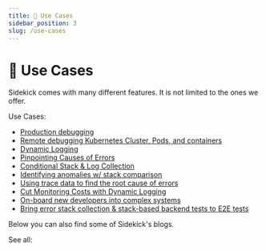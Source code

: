 ```yaml
---
title: 🥞 Use Cases
sidebar_position: 3
slug: /use-cases
---
```



# 🥞 Use Cases

Sidekick comes with many different features. It is not limited to the ones we offer.

Use Cases:

* [Production debugging](production-debugging.md)
* [Remote debugging Kubernetes Cluster, Pods, and containers](remote-debugging-kubernetes-cluster-pods-and-containers.md)
* [Dynamic Logging](dynamic-logging.md)
* [Pinpointing Causes of Errors](pinpointing-causes-of-errors.md)
* [Conditional Stack & Log Collection](conditional-stack-and-log-collection.md)
* [Identifying anomalies w/ stack comparison](identifying-stack-changes-and-stack-comparison.md)
* [Using trace data to find the root cause of errors](using-trace-data-to-find-root-cause-of-an-error.md)
* [Cut Monitoring Costs with Dynamic Logging](cut-monitoring-costs-with-dynamic-logging.mdx)
* [On-board new developers into complex systems](developer-on-boarding.md)
* [Bring error stack collection & stack-based backend tests to E2E tests](error-stack-collection-and-stack-based-backend-tests-in-e2e-tests/README.md)





Below you can also find some of Sidekick's blogs.


<div className="w-full cols-1">
<Card title="Embed Sidekick features to your applications" target="https://medium.com/runsidekick/sidekick-open-source-live-debugger-embed-sidekick-features-to-your-applications-1bacf083da5c" isNewWindow={true}>

</Card>

<Card title="Capturing Exception Call Stacks in Python Applications with Sidekick" target="https://medium.com/runsidekick/capturing-exception-call-stacks-in-python-applications-with-sidekick-d4474374659" isNewWindow={true}>

</Card>

<Card title="Capturing Exception Call Stacks from Node.js Applications" target="https://medium.com/runsidekick/capturing-exception-call-stacks-from-running-node-js-applications-d9cd81407593" isNewWindow={true}>

</Card>

<Card title="Dynamic Observability meets OpenTelemetry" target="https://medium.com/runsidekick/dynamic-observability-meets-opentelemetry-16a087755245" isNewWindow={true}>

</Card>

<Card title="Collecting error stacks from backend as exceptions occur in E2E tests — A tutorial on Cypress" target="https://medium.com/runsidekick/collecting-error-stacks-from-backend-as-exceptions-occur-in-e2e-tests-a-tutorial-on-cypress-ab36793dde30" isNewWindow={true}>

</Card>

See all:


<Card title="Sidekick blog" target="https://runsidekick.com/blog" isNewWindow={true}>

</Card>
</div>




